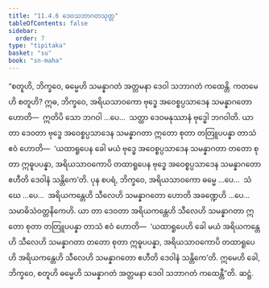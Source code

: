```yaml
---
title: "11.4.6 ဒေဝသဘာဂတသုတ္တ"
tableOfContents: false
sidebar:
  order: 7
type: "tipitaka"
basket: "su"
book: "sn-maha"
---
```



<DynamicBreadcrumb />

<Division number="1032" book="sn-maha">

<Paragraph number="2019" book="sn-maha">
“စတူဟိ, ဘိက္ခဝေ, ဓမ္မေဟိ သမန္နာဂတံ အတ္တမနာ ဒေဝါ သဘာဂတံ ကထေန္တိ. ကတမေဟိ စတူဟိ? ဣဓ, ဘိက္ခဝေ, အရိယသာဝကော ဗုဒ္ဓေ အဝေစ္စပ္ပသာဒေန သမန္နာဂတော ဟောတိ—  ဣတိပိ သော ဘဂဝါ …ပေ…  သတ္ထာ ဒေဝမနုဿာနံ ဗုဒ္ဓေါ ဘဂဝါတိ. ယာ တာ ဒေဝတာ ဗုဒ္ဓေ အဝေစ္စပ္ပသာဒေန သမန္နာဂတာ ဣတော စုတာ တတြူပပန္နာ တာသံ ဧဝံ ဟောတိ—  ‘ယထာရူပေန ခေါ မယံ ဗုဒ္ဓေ အဝေစ္စပ္ပသာဒေန သမန္နာဂတာ တတော စုတာ ဣဓူပပန္နာ, အရိယသာဝကောပိ တထာရူပေန ဗုဒ္ဓေ အဝေစ္စပ္ပသာဒေန သမန္နာဂတော ဧဟီတိ ဒေဝါနံ သန္တိကေ’တိ.
</Paragraph>

<Paragraph number="2020" book="sn-maha">
ပုန စပရံ, ဘိက္ခဝေ, အရိယသာဝကော ဓမ္မေ …ပေ…  သံဃေ …ပေ…  အရိယကန္တေဟိ သီလေဟိ သမန္နာဂတော ဟောတိ အခဏ္ဍေဟိ …ပေ…  သမာဓိသံဝတ္တနိကေဟိ. ယာ တာ ဒေဝတာ အရိယကန္တေဟိ သီလေဟိ သမန္နာဂတာ ဣတော စုတာ တတြူပပန္နာ တာသံ ဧဝံ ဟောတိ—  ‘ယထာရူပေဟိ ခေါ မယံ အရိယကန္တေဟိ သီလေဟိ သမန္နာဂတာ တတော စုတာ ဣဓူပပန္နာ, အရိယသာဝကောပိ တထာရူပေဟိ အရိယကန္တေဟိ သီလေဟိ သမန္နာဂတော ဧဟီတိ ဒေဝါနံ သန္တိကေ’တိ. ဣမေဟိ ခေါ, ဘိက္ခဝေ, စတူဟိ ဓမ္မေဟိ သမန္နာဂတံ အတ္တမနာ ဒေဝါ သဘာဂတံ ကထေန္တီ”တိ.

</Paragraph>
</Division>

<Paragraph number="2021" type="center" book="sn-maha">
ဆဋ္ဌံ.
</Paragraph>